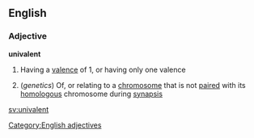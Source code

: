 ==English==
===Adjective===
''' univalent '''
# {{chemistry}} Having a [[valence]] of 1, or having only one valence
# (''genetics'') Of, or relating to a [[chromosome]] that is not [[pair]]ed with its [[homologous]] chromosome during [[synapsis]]
[[Category:English adjectives]]

[[sv:univalent]]
